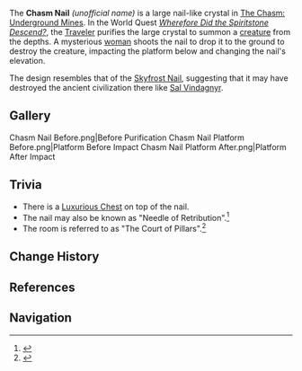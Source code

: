 {{Location Infobox
|image        = Chasm Nail.png
|type         = Point of Interest
|map          = The Chasm: Underground Mines
|region       = Liyue
|area         = The Chasm: Underground Mines
|subarea      = 
}}
The '''Chasm Nail''' ''(unofficial name)'' is a large nail-like crystal in [[The Chasm: Underground Mines]]. In the World Quest ''[[Wherefore Did the Spiritstone Descend?]]'', the [[Traveler]] purifies the large crystal to summon a [[Ruin Serpent|creature]] from the depths. A mysterious [[Yelan|woman]] shoots the nail to drop it to the ground to destroy the creature, impacting the platform below and changing the nail's elevation.

The design resembles that of the [[Skyfrost Nail]], suggesting that it may have destroyed the ancient civilization there like [[Sal Vindagnyr]].

==Gallery==
<gallery hideaddbutton="true" captionalign="center">
Chasm Nail Before.png|Before Purification
Chasm Nail Platform Before.png|Platform Before Impact
Chasm Nail Platform After.png|Platform After Impact
</gallery>

==Trivia==
* There is a [[Luxurious Chest]] on top of the nail.
* The nail may also be known as "Needle of Retribution".<ref>{{Ref/Enemy|Shadowy Husks|note=Roneth's Voice-over}}</ref>
* The room is referred to as "The Court of Pillars".<ref>{{Ref/VP|The Court of Pillars}}</ref>

==Change History==
{{Change History|2.6}}

==References==
{{Reflist}}

==Navigation==
{{PoI Navbox|Liyue}}